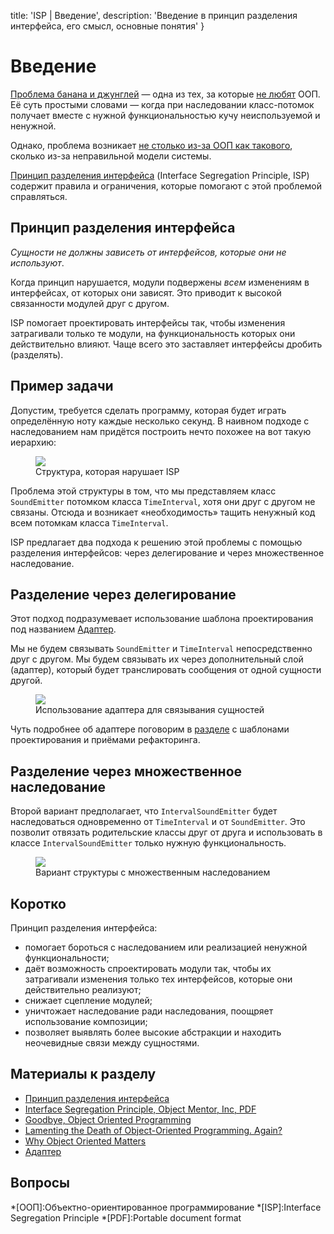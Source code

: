
  title: 'ISP | Введение',
  description: 'Введение в принцип разделения интерфейса, его смысл, основные понятия'
}


# Введение

[Проблема банана и джунглей](https://dzone.com/articles/lamenting-the-death-of-object-oriented-programming) — одна из тех, за которые [не любят](https://medium.com/@cscalfani/goodbye-object-oriented-programming-a59cda4c0e53) ООП. Её суть простыми словами — когда при наследовании класс-потомок получает вместе с нужной функциональностью кучу неиспользуемой и ненужной.

Однако, проблема возникает [не столько из-за ООП как такового](https://medium.com/@ninja_76550/why-object-oriented-matters-71d86401c44b), сколько из-за неправильной модели системы.

[Принцип разделения интерфейса](https://ru.wikipedia.org/wiki/Принцип_разделения_интерфейса) (Interface Segregation Principle, ISP) содержит правила и ограничения, которые помогают с этой проблемой справляться.

## Принцип разделения интерфейса

_Сущности не должны зависеть от интерфейсов, которые они не используют_.

Когда принцип нарушается, модули подвержены _всем_ изменениям в интерфейсах, от которых они зависят. Это приводит к высокой связанности модулей друг с другом.

 ISP помогает проектировать интерфейсы так, чтобы изменения затрагивали только те модули, на функциональность которых они действительно влияют. Чаще всего это заставляет интерфейсы дробить (разделять).

## Пример задачи

Допустим, требуется сделать программу, которая будет играть определённую ноту каждые несколько секунд. В наивном подходе с наследованием нам придётся построить нечто похожее на вот такую иерархию:

<Figure>
  <img src="/static/isp-problem.svg" />
  <figcaption>Структура, которая нарушает ISP</figcaption>
</Figure>

Проблема этой структуры в том, что мы представляем класс `SoundEmitter` потомком класса `TimeInterval`, хотя они друг с другом не связаны. Отсюда и возникает «необходимость» тащить ненужный код всем потомкам класса `TimeInterval`.

ISP предлагает два подхода к решению этой проблемы с помощью разделения интерфейсов: через делегирование и через множественное наследование.

## Разделение через делегирование

Этот подход подразумевает использование шаблона проектирования под названием [Адаптер](https://refactoring.guru/ru/design-patterns/adapter).

Мы не будем связывать `SoundEmitter` и `TimeInterval` непосредственно друг с другом. Мы будем связывать их через дополнительный слой (адаптер), который будет транслировать сообщения от одной сущности другой.

<Figure>
  <img src="/static/isp-adapter.svg" />
  <figcaption>Использование адаптера для связывания сущностей</figcaption>
</Figure>

Чуть подробнее об адаптере поговорим в [разделе](/isp/patterns) с шаблонами проектирования и приёмами рефакторинга.

## Разделение через множественное наследование

Второй вариант предполагает, что `IntervalSoundEmitter` будет наследоваться одновременно от `TimeInterval` и от `SoundEmitter`. Это позволит отвязать родительские классы друг от друга и использовать в классе `IntervalSoundEmitter` только нужную функциональность.

<Figure>
  <img src="/static/isp-mult-inheritance.svg" />
  <figcaption>Вариант структуры с множественным наследованием</figcaption>
</Figure>

## Коротко
Принцип разделения интерфейса:
- помогает бороться с наследованием или реализацией ненужной функциональности;
- даёт возможность спроектировать модули так, чтобы их затрагивали изменения только тех интерфейсов, которые они действительно реализуют;
- снижает сцепление модулей;
- уничтожает наследование ради наследования, поощряет использование композиции;
- позволяет выявлять более высокие абстракции и находить неочевидные связи между сущностями.

## Материалы к разделу
- [Принцип разделения интерфейса](https://ru.wikipedia.org/wiki/Принцип_разделения_интерфейса)
- [Interface Segregation Principle, Object Mentor, Inc, PDF](http://www.labri.fr/perso/clement/enseignements/ao/ISP.pdf)
- [Goodbye, Object Oriented Programming](https://medium.com/@cscalfani/goodbye-object-oriented-programming-a59cda4c0e53)
- [Lamenting the Death of Object-Oriented Programming. Again?](https://dzone.com/articles/lamenting-the-death-of-object-oriented-programming)
- [Why Object Oriented Matters](https://medium.com/@ninja_76550/why-object-oriented-matters-71d86401c44b)
- [Адаптер](https://refactoring.guru/ru/design-patterns/adapter)

## Вопросы
<Quiz name='isp-intro-1' />
<Quiz name='isp-intro-2' />
<Quiz name='isp-intro-3' />

*[ООП]:Объектно-ориентированное программирование
*[ISP]:Interface Segregation Principle
*[PDF]:Portable document format
